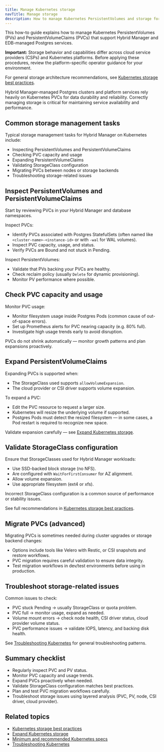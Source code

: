 ```yaml
---
title: Manage Kubernetes storage
navTitle: Manage storage
description: How to manage Kubernetes PersistentVolumes and storage for Hybrid Manager and managed Postgres services.
---
```


This how-to guide explains how to manage Kubernetes PersistentVolumes (PVs) and PersistentVolumeClaims (PVCs) that support Hybrid Manager and EDB-managed Postgres services.

**Important:** Storage behavior and capabilities differ across cloud service providers (CSPs) and Kubernetes platforms.
Before applying these procedures, review the platform-specific operator guidance for your environment.

For general storage architecture recommendations, see [Kubernetes storage best practices](/portal/kubernetes/learn/explained/hybrid-manager/storage-best-practices).

Hybrid Manager-managed Postgres clusters and platform services rely heavily on Kubernetes PVCs for data durability and reliability.
Correctly managing storage is critical for maintaining service availability and performance.

## Common storage management tasks

Typical storage management tasks for Hybrid Manager on Kubernetes include:

- Inspecting PersistentVolumes and PersistentVolumeClaims
- Checking PVC capacity and usage
- Expanding PersistentVolumeClaims
- Validating StorageClass configuration
- Migrating PVCs between nodes or storage backends
- Troubleshooting storage-related issues

## Inspect PersistentVolumes and PersistentVolumeClaims

Start by reviewing PVCs in your Hybrid Manager and database namespaces.

Inspect PVCs:

- Identify PVCs associated with Postgres StatefulSets (often named like `<cluster-name>-<instance-id>` or with `-wal` for WAL volumes).
- Inspect PVC capacity, usage, and status.
- Verify PVCs are Bound and not stuck in Pending.

Inspect PersistentVolumes:

- Validate that PVs backing your PVCs are healthy.
- Check reclaim policy (usually `Delete` for dynamic provisioning).
- Monitor PV performance where possible.

## Check PVC capacity and usage

Monitor PVC usage:

- Monitor filesystem usage inside Postgres Pods (common cause of out-of-space errors).
- Set up Prometheus alerts for PVC nearing capacity (e.g. 80% full).
- Investigate high usage trends early to avoid disruption.

PVCs do not shrink automatically — monitor growth patterns and plan expansions proactively.

## Expand PersistentVolumeClaims

Expanding PVCs is supported when:

- The StorageClass used supports `allowVolumeExpansion`.
- The cloud provider or CSI driver supports volume expansion.

To expand a PVC:

- Edit the PVC resource to request a larger size.
- Kubernetes will resize the underlying volume if supported.
- Postgres Pods must detect the resized filesystem — in some cases, a Pod restart is required to recognize new space.

Validate expansion carefully — see [Expand Kubernetes storage](./expand-kubernetes-storage).

## Validate StorageClass configuration

Ensure that StorageClasses used for Hybrid Manager workloads:

- Use SSD-backed block storage (no NFS).
- Are configured with `WaitForFirstConsumer` for AZ alignment.
- Allow volume expansion.
- Use appropriate filesystem (ext4 or xfs).

Incorrect StorageClass configuration is a common source of performance or stability issues.

See full recommendations in [Kubernetes storage best practices](/portal/kubernetes/learn/explained/hybrid-manager/storage-best-practices).

## Migrate PVCs (advanced)

Migrating PVCs is sometimes needed during cluster upgrades or storage backend changes:

- Options include tools like Velero with Restic, or CSI snapshots and restore workflows.
- PVC migration requires careful validation to ensure data integrity.
- Test migration workflows in dev/test environments before using in production.

## Troubleshoot storage-related issues

Common issues to check:

- PVC stuck Pending → usually StorageClass or quota problem.
- PVC full → monitor usage, expand as needed.
- Volume mount errors → check node health, CSI driver status, cloud provider volume status.
- PVC performance issues → validate IOPS, latency, and backing disk health.

See [Troubleshooting Kubernetes](/portal/kubernetes/learn/how-to/troubleshooting-on-kubernetes) for general troubleshooting patterns.

## Summary checklist

- Regularly inspect PVC and PV status.
- Monitor PVC capacity and usage trends.
- Expand PVCs proactively when needed.
- Validate StorageClass configuration matches best practices.
- Plan and test PVC migration workflows carefully.
- Troubleshoot storage issues using layered analysis (PVC, PV, node, CSI driver, cloud provider).

## Related topics

- [Kubernetes storage best practices](/portal/kubernetes/learn/explained/hybrid-manager/storage-best-practices)
- [Expand Kubernetes storage](./expand-kubernetes-storage)
- [Minimum and recommended Kubernetes specs](/portal/kubernetes/learn/explained/hybrid-manager/minimum-required-specs)
- [Troubleshooting Kubernetes](/portal/kubernetes/learn/how-to/troubleshooting-on-kubernetes)
